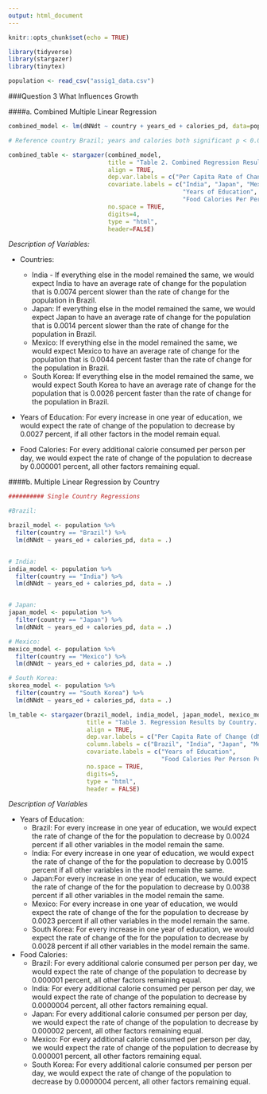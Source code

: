 ```yaml
---
output: html_document
---
```


```r
knitr::opts_chunk$set(echo = TRUE)

library(tidyverse)
library(stargazer)
library(tinytex)

population <- read_csv("assig1_data.csv")
```

###Question 3 What Influences Growth    
  
  
####a. Combined Multiple Linear Regression   
     

```r

combined_model <- lm(dNNdt ~ country + years_ed + calories_pd, data=population)

# Reference country Brazil; years and calories both significant p < 0.001 
```

```r

combined_table <- stargazer(combined_model, 
                            title = "Table 2. Combined Regression Results. Reference level country is Brazil. Values in parenthesis indicate standard deviation.Per Capita Rate of Change expressed as a percentage of population growth.",
                            align = TRUE,
                            dep.var.labels = c("Per Capita Rate of Change (dN/Ndt)"),
                            covariate.labels = c("India", "Japan", "Mexico", "South Korea",
                                                 "Years of Education", 
                                                 "Food Calories Per Person Per Day"),
                            no.space = TRUE,
                            digits=4,
                            type = "html",
                            header=FALSE)

```
    
    
</p>
*Description of Variables:*  
  
- Countries:  
    + India - If everything else in the model remained the same, we would expect India to have an average rate of change for the population that is 0.0074 percent slower than the rate of change for the population in Brazil.    
    + Japan: If everything else in the model remained the same, we would expect Japan to have an average rate of change for the population that is 0.0014 percent slower than the rate of change for the population in Brazil.    
    + Mexico: If everything else in the model remained the same, we would expect Mexico to have an average rate of change for the population that is 0.0044 percent faster than the rate of change for the population in Brazil.   
    + South Korea: If everything else in the model remained the same, we would expect South Korea to have an average rate of change for the population that is 0.0026 percent faster than the rate of change for the population in Brazil.   
  
- Years of Education: For every increase in one year of education, we would expect the rate of change of the population to decrease by 0.0027 percent, if all other factors in the model remain equal.    

- Food Calories: For every additional calorie consumed per person per day, we would expect the rate of change of the population to decrease by 0.000001 percent, all other factors remaining equal. </p> 
  
  
   
####b. Multiple Linear Regression by Country     
    

```r
########## Single Country Regressions 

#Brazil:  

brazil_model <- population %>% 
  filter(country == "Brazil") %>% 
  lm(dNNdt ~ years_ed + calories_pd, data = .)


# India:
india_model <- population %>% 
  filter(country == "India") %>% 
  lm(dNNdt ~ years_ed + calories_pd, data = .)


# Japan:
japan_model <- population %>% 
  filter(country == "Japan") %>% 
  lm(dNNdt ~ years_ed + calories_pd, data = .)

# Mexico: 
mexico_model <- population %>% 
  filter(country == "Mexico") %>% 
  lm(dNNdt ~ years_ed + calories_pd, data = .)

# South Korea:
skorea_model <- population %>% 
  filter(country == "South Korea") %>% 
  lm(dNNdt ~ years_ed + calories_pd, data = .)
```

```r

lm_table <- stargazer(brazil_model, india_model, japan_model, mexico_model, skorea_model,
                      title = "Table 3. Regression Results by Country. Values in parenthesis indicate standard deviation. Per Capita Rate of Change expressed as a percentage of population growth.",
                      align = TRUE,
                      dep.var.labels = c("Per Capita Rate of Change (dN/Ndt)"),
                      column.labels = c("Brazil", "India", "Japan", "Mexico", "South Korea"),
                      covariate.labels = c("Years of Education", 
                                           "Food Calories Per Person Per Day"),
                      no.space = TRUE,
                      digits=5,
                      type = "html",
                      header = FALSE)
```
   
     
</p>
*Description of Variables*  
</p>

* Years of Education:
    + Brazil: For every increase in one year of education, we would expect the rate of change of the for the population to decrease by 0.0024 percent if all other variables in the model remain the same.   
    + India: For every increase in one year of education, we would expect the rate of change of the for the population to decrease by 0.0015 percent if all other variables in the model remain the same.   
    + Japan:For every increase in one year of education, we would expect the rate of change of the for the population to decrease by 0.0038 percent if all other variables in the model remain the same.   
    + Mexico: For every increase in one year of education, we would expect the rate of change of the for the population to decrease by 0.0023 percent if all other variables in the model remain the same.
    + South Korea: For every increase in one year of education, we would expect the rate of change of the for the population to decrease by 0.0028 percent if all other variables in the model remain the same.   
    
* Food Calories: 
    + Brazil: For every additional calorie consumed per person per day, we would expect the rate of change of the population to decrease by 0.000001 percent, all other factors remaining equal.  
    + India: For every additional calorie consumed per person per day, we would expect the rate of change of the population to decrease by 0.0000004 percent, all other factors remaining equal. 
    + Japan: For every additional calorie consumed per person per day, we would expect the rate of change of the population to decrease by 0.000002 percent, all other factors remaining equal.  
    + Mexico: For every additional calorie consumed per person per day, we would expect the rate of change of the population to decrease by 0.000001 percent, all other factors remaining equal.  
    + South Korea: For every additional calorie consumed per person per day, we would expect the rate of change of the population to decrease by 0.0000004 percent, all other factors remaining equal.  



